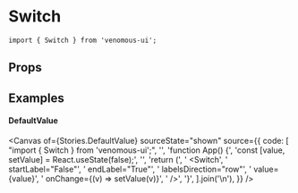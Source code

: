 
<Meta of={Stories} />

# Switch

```tsx
import { Switch } from 'venomous-ui';
```

## Props

<Controls />
<Canvas of={Stories.Default} sourceState="none" />

## Examples

#### DefaultValue

<Canvas
  of={Stories.DefaultValue}
  sourceState="shown"
  source={{
    code: [
      "import { Switch } from 'venomous-ui';",
      '',
      'function App() {',
      'const [value, setValue] = React.useState(false);',
      '',
      'return (',
      '  <Switch',
      '    startLabel="False"',
      '    endLabel="True"',
      '    labelsDirection="row"',
      '    value={value}',
      '    onChange={(v) => setValue(v)}',
      '  />',
      '}',
    ].join('\n'),
  }}
/>
